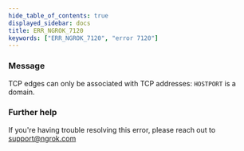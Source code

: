 ```yaml
---
hide_table_of_contents: true
displayed_sidebar: docs
title: ERR_NGROK_7120
keywords: ["ERR_NGROK_7120", "error 7120"]
---
```


### Message

TCP edges can only be associated with TCP addresses: `HOSTPORT` is a domain.

### Further help

If you're having trouble resolving this error, please reach out to [support@ngrok.com](mailto:support@ngrok.com?subject=Help%20with%20ERR_NGROK_7120)
